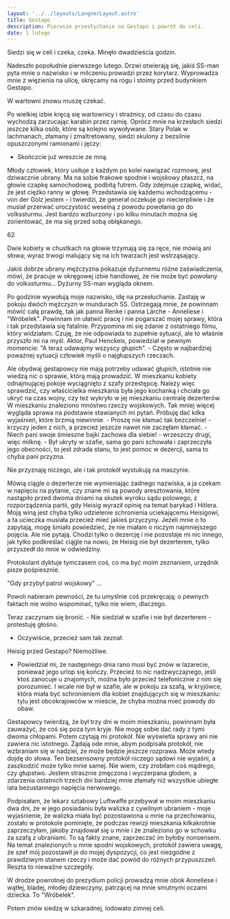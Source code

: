 ```yaml
---
layout: '../../layouts/LangnerLayout.astro'
title: Gestapo
description: Pierwsze przesłychanie na Gestapo i powrót do celi.
date: 1 lutego
---
```


Siedzi się w celi i czeka, czeka. Minęło dwadzieścia godzin.

Nadeszło popołudnie pierwszego lutego. Drzwi otwierają się, jakiś SS-man pyta mnie o nazwisko i w milczeniu prowadzi przez korytarz. Wyprowadza mnie z więzienia na ulicę, skręcamy na rogu i stoimy przed budynkiem Gestapo.

W wartowni znowu muszę czekać.

Po wielkiej izbie kręcą się wartownicy i strażnicy, od czasu do czasu wychodzą zarzucając karabin przez ramię. Oprócz mnie na krzesłach siedzi jeszcze kilka osób, które są kolejno wywoływane. Stary Polak w lachmanach, złamany i zmaltretowany, siedzi skulony z bezsilnie opuszczonymi ramionami i jęczy:

- Skończcie już wreszcie ze mną.

Młody człowiek, który usiłuje z każdym po kolei nawiązać rozmowę, jest dziwacznie ubrany. Ma na sobie frakowe spodnie i wojskowy płaszcz, na głowie czapkę samochodową, podbitą futrem. Gdy zdejmuje czapkę, widać, że jest ciężko ranny w głowę. Przedstawia się każdemu wchodzącemu - von der Golz jestem - i twierdzi, że generał oczekuje go niecierpliwie i że musiał przerwać uroczystość weselną z powodu powołania go do volkssturmu. Jest bardzo wzburzony i po kilku minutach można się zorientować, że ma się przed sobą obłąkanego.

62

Dwie kobiety w chustkach na głowie trzymają się za ręce, nie mówią ani słowa; wyraz trwogi malujący się na ich twarzach jest wstrząsający.

Jakiś dobrze ubrany mężczyzna pokazuje dyżurnemu różne zaświadczenia, mówi, że pracuje w okręgowej izbie handlowej, że nie może być powołany do volkssturmu... Dyżurny SS-man wygląda oknem.

Po godzinie wywołują moje nazwisko, idę na przesłuchanie. Zastaję w pokoju dwóch mężczyzn w mundurach SS. Ostrzegają mnie, że powinnam mówić całą prawdę, tak jak panna Renke i panna Lärche - Anneliese i "Wróbelek". Powinnam im ułatwić pracę i nie pogarszać mojej sprawy, która i tak przedstawia się fatalnie. Przypomina mi się zdanie z ostatniego filmu, który widziałam. Czuję, że nie odpowiada to zupełnie sytuacji, ale to właśnie przyszło mi na myśl. Aktor, Paul Henckels, powiedział w pewnym momencie: "A teraz udawajmy wszyscy głupich". - Często w najbardziej poważnej sytuacji człowiek myśli o najgłupszych rzeczach.

Ale obydwaj gestapowcy nie mają potrzeby udawać głupich, istotnie nie wiedzą nic o sprawie, którą mają prowadzić. W mieszkaniu kobiety odnajmującej pokoje wyciągnięto z szafy przestępcę. Należy więc sprawdzić, czy właścicielka mieszkania była jego kochanką i chciała go ukryć na czas wojny, czy też wykryło w jej mieszkaniu centralę dezerterów. W mieszkaniu znaleziono mnóstwo rzeczy wojskowych. Tak mniej więcej wygląda sprawa na podstawie stawianych mi pytań. Próbuję dać kilka wyjaśnień, które brzmią niewinnie. - Proszę nie kłamać tak bezczelnie! - krzyczy jeden z nich, a przecież jeszcze nawet nie zaczęłam kłamać. - Niech pani swoje śmieszne bajki zachowa dla siebie! - wrzeszczy drugi, więc milknę. - Był ukryty w szafie, sama go pani schowała i zaprzeczyła jego obecności, to jest zdrada stanu, to jest pomoc w dezercji, sama to chyba pani przyzna.

Nie przyznaję niczego, ale i tak protokół wystukują na maszynie.

Mówią ciągle o dezerterze nie wymieniając żadnego nazwiska, a ja czekam w napięciu na pytanie, czy znane mi są powody aresztowania, które nastąpiło przed dwoma dniami na skutek wyroku sądu polowego, z rozporządzenia partii, gdy Heisig wyraził opinię na temat barykad i Hitlera. Moją winą jest chyba tylko udzielenie schronienia uciekającemu Heisigowi, a ta ucieczka musiała przecież mieć jakieś przyczyny. Jeżeli mnie o to zapytają, mogę śmiało powiedzieć, że nie miałam o niczym najmniejszego pojęcia. Ale nie pytają. Chodzi tylko o dezercję i nie pozostaje mi nic innego, jak tylko podkreślać ciągle na nowo, że Heisig nie był dezerterem, tylko przyszedł do mnie w odwiedziny.

Protokolant dyktuje tymczasem coś, co ma być moim zeznaniem, urzędnik pisze pośpiesznie.

"Gdy przybył patrol wojskowy" ...

Powoli nabieram pewności, że tu umyślnie coś przekręcają; o pewnych faktach nie wolno wspominać, tylko nie wiem, dlaczego.

Teraz zaczynam się bronić. - Nie siedział w szafie i nie był dezerterem - protestuję głośno.

- Oczywiście, przecież sam tak zeznał.

Heisig przed Gestapo? Niemożliwe.

- Powiedział mi, że następnego dnia rano musi być znów w lazarecie, ponieważ jego urlop się kończy. Przecież to nic nadzwyczajnego, jeśli ktoś zanocuje u znajomych, można było przecież telefonicznie z nim się porozumieć. I wcale nie był w szafie, ale w pokoju za szafą, w kryjówce, która miała być schronieniem dla kobiet znajdujących się w mieszkaniu: tylu jest obcokrajowców w mieście, że chyba można mieć powody do obaw.

Gestapowcy twierdzą, że był trzy dni w moim mieszkaniu, powinnam była zauważyć, że coś się poza tym kryje. Nie mogę sobie dać rady z tymi dwoma chłopami. Potem czytają mi protokół. Nie wyświetla sprawy ani nie zawiera nic istotnego. Żądają ode mnie, abym podpisała protokół, nie wzbraniam się w nadziei, że może będzie jeszcze rozprawa. Może wtedy dojdę do słowa. Ten bezsensowny protokół niczego sądowi nie wyjaśni, a zaszkodzić może tylko mnie samej. Nie wiem, czy zrobiłam coś mądrego, czy głupstwo. Jestem strasznie zmęczona i wyczerpana głodem, a zdarzenia ostatnich trzech dni bardziej mnie złamały niż wszystkie ubiegłe lata bezustannego napięcia nerwowego.

Podpisałam, że lekarz sztabowy Luftwaffe przebywał w moim mieszkaniu dwa dni, że w jego posiadaniu była walizka z cywilnym ubraniem - moje wyjaśnienie, że walizka miała być pozostawiona u mnie na przechowaniu, zostało w protokole pominięte, że podczas rewizji mieszkania kilkakrotnie zaprzeczyłam, jakoby znajdował się u mnie i że znaleziono go w schowku za szafą z ubraniami. To są fakty znane, zaprzeczać im byłoby nonsensem. Na temat znalezionych u mnie spodni wojskowych, protokół zawiera uwagę, że szef mój pozostawił je do mojej dyspozycji, co jest niezgodne z prawdziwym stanem rzeczy i może dać powód do różnych przypuszczeń. Reszta to nieważne szczegóły.

W drodze powrotnej do prezydium policji prowadzą mnie obok Anneliese i wątłej, bladej, młodej dziewczyny, patrzącej na mnie smutnymi oczami dziecka. To "Wróbelek".

Potem znów siedzę w szkaradnej, lodowato zimnej celi.
